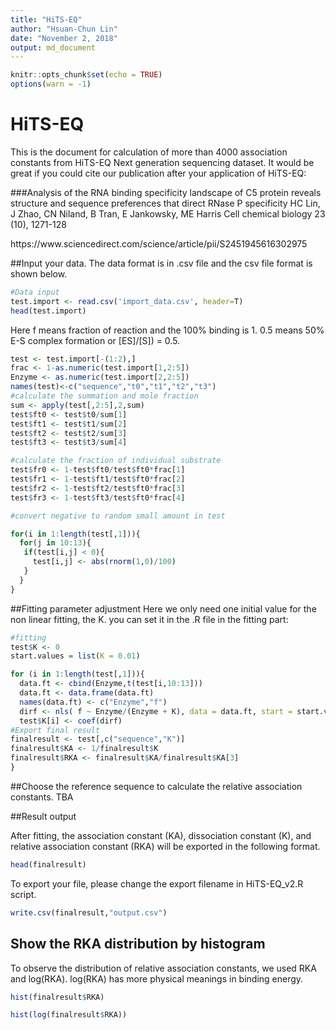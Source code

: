 ```yaml
---
title: "HiTS-EQ"
author: "Hsuan-Chun Lin"
date: "November 2, 2018"
output: md_document
---
```


```r
knitr::opts_chunk$set(echo = TRUE)
options(warn = -1)
```

# HiTS-EQ
This is the document for calculation of more than 4000 association constants from HiTS-EQ Next generation sequencing dataset.
It would be great if you could cite our publication after your application of HiTS-EQ:

###Analysis of the RNA binding specificity landscape of C5 protein reveals structure and sequence preferences that direct RNase P specificity
HC Lin, J Zhao, CN Niland, B Tran, E Jankowsky, ME Harris
Cell chemical biology 23 (10), 1271-128

https://www.sciencedirect.com/science/article/pii/S2451945616302975

##Input your data. The data format is in .csv file and the csv file format is shown below.
```r
#Data input
test.import <- read.csv('import_data.csv', header=T)
head(test.import)
```
Here f means fraction of reaction and the 100% binding is 1. 0.5 means 50% E-S complex formation or [ES]/[S]) = 0.5.

```r
test <- test.import[-(1:2),]
frac <- 1-as.numeric(test.import[1,2:5])
Enzyme <- as.numeric(test.import[2,2:5])
names(test)<-c("sequence","t0","t1","t2","t3")
#calculate the summation and mole fraction
sum <- apply(test[,2:5],2,sum)
test$ft0 <- test$t0/sum[1]
test$ft1 <- test$t1/sum[2]
test$ft2 <- test$t2/sum[3]
test$ft3 <- test$t3/sum[4]

#calculate the fraction of individual substrate
test$fr0 <- 1-test$ft0/test$ft0*frac[1]
test$fr1 <- 1-test$ft1/test$ft0*frac[2]
test$fr2 <- 1-test$ft2/test$ft0*frac[3]
test$fr3 <- 1-test$ft3/test$ft0*frac[4]

#convert negative to random small amount in test

for(i in 1:length(test[,1])){
  for(j in 10:13){
   if(test[i,j] < 0){
     test[i,j] <- abs(rnorm(1,0)/100)
   } 
  }
}
```

##Fitting parameter adjustment
Here we only need one initial value for the non linear fitting, the K. you can set it in the .R file in the fitting part:
```r
#fitting
test$K <- 0
start.values = list(K = 0.01)
```

```r
for (i in 1:length(test[,1])){
  data.ft <- cbind(Enzyme,t(test[i,10:13]))
  data.ft <- data.frame(data.ft)
  names(data.ft) <- c("Enzyme","f")
  dirf <- nls( f ~ Enzyme/(Enzyme + K), data = data.ft, start = start.values)
  test$K[i] <- coef(dirf)
#Export final result  
finalresult <- test[,c("sequence","K")]
finalresult$KA <- 1/finalresult$K
finalresult$RKA <- finalresult$KA/finalresult$KA[3]
}
```
##Choose the reference sequence to calculate the relative association constants.
TBA

##Result output

After fitting, the association constant (KA), dissociation constant (K), and relative association constant (RKA) will be exported in the following format. 
```r
head(finalresult)
```
To export your file, please change the export filename in HiTS-EQ_v2.R script.
```r
write.csv(finalresult,"output.csv")
```
## Show the RKA distribution by histogram
To observe the distribution of relative association constants, we used RKA and log(RKA). log(RKA) has more physical meanings in binding energy.

```r
hist(finalresult$RKA)
```

```r
hist(log(finalresult$RKA))
```
